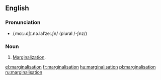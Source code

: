 ==English==
===Pronunciation===
* /ˌmɑːɹ.dʃɪ.nə.laIˈzeː.ʃn/ (plural /-ʃnz/)
===Noun===
{{en-noun|pl=marginalizations}}

# {{UK}} [[marginalization|Marginalization]].

[[el:marginalisation]]
[[fr:marginalisation]]
[[hu:marginalisation]]
[[pl:marginalisation]]
[[ru:marginalisation]]